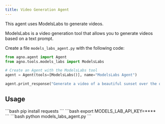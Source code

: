 ```yaml
---
title: Video Generation Agent
---
```


This agent uses ModelsLabs to generate videos.

ModelsLabs is a video generation tool that allows you to generate videos based on a text prompt.

Create a file `models_labs_agent.py` with the following code:

```python models_labs_agent.py
from agno.agent import Agent
from agno.tools.models_labs import ModelsLabs

# Create an Agent with the ModelsLabs tool
agent = Agent(tools=[ModelsLabs()], name="ModelsLabs Agent")

agent.print_response("Generate a video of a beautiful sunset over the ocean", markdown=True)
```

## Usage

<Steps>
  <Snippet file="create-venv-step.mdx" />

  <Step title="Install libraries">
    ```bash
    pip install requests
    ```
  </Step>

  <Step title="Set environment variables">
    ```bash
    export MODELS_LAB_API_KEY=****
    ```
  </Step>

  <Step title="Run the agent">
    ```bash
    python models_labs_agent.py
    ```
  </Step>

</Steps>